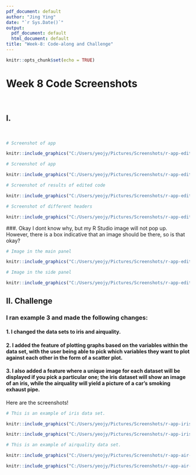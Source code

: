 ---
pdf_document: default
author: "Jing Ying"
date: "`r Sys.Date()`"
output:
  pdf_document: default
  html_document: default
title: "Week-8: Code-along and Challenge"
---

```{r setup, include=FALSE}
knitr::opts_chunk$set(echo = TRUE)
```

# Week 8 Code Screenshots
<br>

## I.  
<br>

```{r, eval=TRUE,echo=TRUE}
# Screenshot of app

knitr::include_graphics("C:/Users/yeojy/Pictures/Screenshots/r-app-editedcode-ver-9.png")

```


```{r, eval=TRUE,echo=TRUE}
# Screenshot of app

knitr::include_graphics("C:/Users/yeojy/Pictures/Screenshots/r-app-editedcode-ver-0.png")

```


```{r, eval=TRUE,echo=TRUE}
# Screenshot of results of edited code

knitr::include_graphics("C:/Users/yeojy/Pictures/Screenshots/r-app-editedcode-ver.png")

```

```{r, eval=TRUE,echo=TRUE}
# Screenshot of different headers

knitr::include_graphics("C:/Users/yeojy/Pictures/Screenshots/r-app-editedcode-ver-1.png")

```

###. Okay I dont know why, but my R Studio image will not pop up. However, there is a box indicative that an image should be there, so is that okay?

```{r, eval=TRUE,echo=TRUE}
# Image in the main panel

knitr::include_graphics("C:/Users/yeojy/Pictures/Screenshots/r-app-editedcode-ver-3.png")

```

```{r, eval=TRUE,echo=TRUE}
# Image in the side panel

knitr::include_graphics("C:/Users/yeojy/Pictures/Screenshots/r-app-editedcode-ver-2.png")

```

## II. Challenge

### I ran example 3 and made the following changes:
#### 1. I changed the data sets to iris and airquality.
#### 2. I added the feature of plotting graphs based on the variables within the data set, with the user being able to pick which variables they want to plot against each other in the form of a scatter plot.
#### 3. I also added a feature where a unique image for each dataset will be displayed if you pick a particular one; the iris dataset will show an image of an iris, while the airquality will yield a picture of a car's smoking exhaust pipe.

Here are the screenshots!

```{r, eval=TRUE,echo=TRUE}

# This is an example of iris data set.

knitr::include_graphics("C:/Users/yeojy/Pictures/Screenshots/r-app-iris-upperhalf.png")

knitr::include_graphics("C:/Users/yeojy/Pictures/Screenshots/r-app-iris-lowerhalf.png")

```

```{r, eval=TRUE,echo=TRUE}

# This is an example of airquality data set.

knitr::include_graphics("C:/Users/yeojy/Pictures/Screenshots/r-app-air-upperhalf.png")

knitr::include_graphics("C:/Users/yeojy/Pictures/Screenshots/r-app-air-lowerhalf.png")

```
